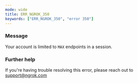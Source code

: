 ```yaml
---
mode: wide
title: ERR_NGROK_350
keywords: ["ERR_NGROK_350", "error 350"]
---
```


### Message

Your account is limited to `MAX` endpoints in a session.

### Further help

If you're having trouble resolving this error, please reach out to [support@ngrok.com](mailto:support@ngrok.com?subject=Help%20with%20ERR_NGROK_350)
